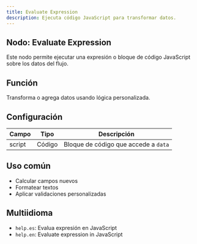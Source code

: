 ```yaml
---
title: Evaluate Expression
description: Ejecuta código JavaScript para transformar datos.
---
```



## Nodo: Evaluate Expression

Este nodo permite ejecutar una expresión o bloque de código JavaScript sobre los datos del flujo.

## Función
Transforma o agrega datos usando lógica personalizada.

## Configuración

| Campo     | Tipo   | Descripción                           |
|-----------|--------|----------------------------------------|
| script    | Código | Bloque de código que accede a `data`   |

## Uso común
- Calcular campos nuevos
- Formatear textos
- Aplicar validaciones personalizadas

## Multiidioma
- `help.es`: Evalua expresión en JavaScript
- `help.en`: Evaluate expression in JavaScript